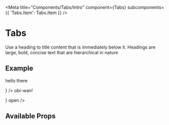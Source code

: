 

<Meta
  title="Components/Tabs/Intro"
  component={Tabs}
  subcomponents={{ 'Tabs.Item': Tabs.Item }}
/>

# Tabs

Use a heading to title content that is immediately below it. Headings are large, bold, concise text that are hierarchical in nature

## Example

<Canvas>
  <div>
    <Tabs>
      <Tabs.Item id="hi" summary="tab one" children={<p>hello there</p>} />
      <Tabs.Item id="higar" summary="tab two" children={<p>obi-wan!</p>} open />
    </Tabs>
  </div>
</Canvas>

## Available Props

<ArgsTable />
